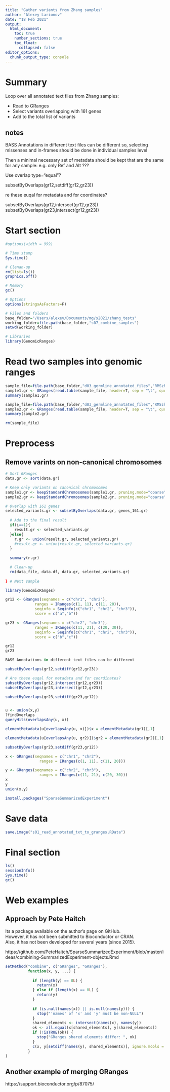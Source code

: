 ```yaml
---
title: "Gather variants from Zhang samples"
author: "Alexey Larionov"
date: "18 Feb 2021"
output:
  html_document:
    toc: true
    number_sections: true
    toc_float: 
      collapsed: false
editor_options:
  chunk_output_type: console
---
```


# Summary

Loop over all annotated text files from Zhang samples:  

- Read to GRanges  
- Select variants overlapping with 161 genes  
- Add to the total list of variants  

## notes

BASS Annotations in different text files can be different
so, selecting missenses and in-frames should be done in individual samples level

Then a minimal necessary set of metadata should be kept that are the same for any sample: 
e.g. only Ref and Alt ??? 

Use overlap type="equal"? 

subsetByOverlaps(gr12,setdiff(gr12,gr23))

re these euqal for metadata and for coordinates?

subsetByOverlaps(gr12,intersect(gr12,gr23)) 
subsetByOverlaps(gr23,intersect(gr12,gr23))

# Start section

<style>
pre {
  overflow-x: auto;
}
pre code {
  word-wrap: normal;
  white-space: pre;
}
</style>

```r
#options(width = 999)
```

```r

# Time stamp
Sys.time()

# Clenan-up
rm(list=ls())
graphics.off()

# Memory
gc()

# Options
options(stringsAsFactors=F)

# Files and folders
base_folder="/Users/alexey/Documents/mg/s2021/zhang_tests"
working_folder=file.path(base_folder,"s07_combine_samples")
setwd(working_folder)

# Libraries
library(GenomicRanges)

```

# Read two samples into genomic ranges

```r

sample_file=file.path(base_folder,"d03_germline_annotated_files","RMSzhang_SJRHB020_hg38.bwa.QC.scores.filter.txt")
sample1.gr <- GRanges(read.table(sample_file, header=T, sep = "\t", quote = "", na.strings="-9"))
summary(sample1.gr)

sample_file=file.path(base_folder,"d03_germline_annotated_files","RMSzhang_SJRHB022_hg38.bwa.QC.scores.filter.txt")
sample2.gr <- GRanges(read.table(sample_file, header=T, sep = "\t", quote = "", na.strings="-9"))
summary(sample2.gr)

rm(sample_file)

```

# Preprocess

## Remove varints on non-canonical chromosomes  

```r

# Sort GRanges
data.gr <- sort(data.gr)

# Keep only variants on canonical chromosomes
sample1.gr <- keepStandardChromosomes(sample1.gr, pruning.mode="coarse")
sample2.gr <- keepStandardChromosomes(sample2.gr, pruning.mode="coarse")

# Overlap with 161 genes
selected_variants.gr <- subsetByOverlaps(data.gr, genes_161.gr)
  
  # Add to the final result
  if(i==1){
    result.gr <- selected_variants.gr
  }else{
    r.gr <- union(result.gr, selected_variants.gr)
    #result.gr <- union(result.gr, selected_variants.gr)
  }
  
  summary(r.gr)

  # Clean-up
  rm(data_file, data.df, data.gr, selected_variants.gr)
  
} # Next sample

```

```r
library(GenomicRanges)

gr12 <- GRanges(seqnames = c("chr1", "chr2"),
             ranges = IRanges(c(1, 11), c(11, 20)),
             seqinfo = Seqinfo(c("chr1", "chr2", "chr3")),
             score = c("a","b"))

gr23 <- GRanges(seqnames = c("chr2", "chr3"),
             ranges = IRanges(c(11, 21), c(20, 30)),
             seqinfo = Seqinfo(c("chr1", "chr2", "chr3")),
             score = c("b","c"))

gr12
gr23

BASS Annotations in different text files can be different

subsetByOverlaps(gr12,setdiff(gr12,gr23))

# Are these euqal for metadata and for coordinates?
subsetByOverlaps(gr12,intersect(gr12,gr23))
subsetByOverlaps(gr23,intersect(gr12,gr23))

subsetByOverlaps(gr23,setdiff(gr23,gr12))


u <- union(x,y)
?findOverlaps
queryHits(overlapsAny(u, x))

elementMetadata(u[overlapsAny(u, x)])$x = elementMetadata(gr1)[,1]

elementMetadata(u[overlapsAny(u, gr2)])$gr2 = elementMetadata(gr2)[,1]

subsetByOverlaps(gr23,setdiff(gr23,gr12))

x <- GRanges(seqnames = c("chr1", "chr2"),
               ranges = IRanges(c(1, 11), c(11, 20)))

y <- GRanges(seqnames = c("chr2", "chr3"),
               ranges = IRanges(c(11, 21), c(20, 30)))
x
y
union(x,y)

```


```r

install.packages("SparseSummarizedExperiment")

```


# Save data

```r

save.image("s01_read_annotated_txt_to_granges.RData")

```

# Final section

```r

ls()
sessionInfo()
Sys.time()
gc()

```

# Web examples

## Approach by Pete Haitch  

Its a package available on the author's page on GitHub.  
However, it has not been submitted to Bioconductor or CRAN.    
Also, it has not been developed for several years (since 2015).  

https://github.com/PeteHaitch/SparseSummarizedExperiment/blob/master/ideas/combining-SummarizedExperiment-objects.Rmd  

```r

setMethod("combine", c("GRanges", "GRanges"),
          function(x, y, ...) {
            
            if (length(y) == 0L) {
              return(x)
            } else if (length(x) == 0L) {
              return(y)
            }
            
            if (is.null(names(x)) || is.null(names(y))) {
              stop("'names' of 'x' and 'y' must be non-NULL")
            }
            shared_elements <- intersect(names(x), names(y))
            ok <- all.equal(x[shared_elements], y[shared_elements])
            if (!isTRUE(ok)) {
              stop("GRanges shared elements differ: ", ok)
            }
            c(x, y[setdiff(names(y), shared_elements)], ignore.mcols = FALSE)
          }
)

```

## Another example of merging GRanges

https://support.bioconductor.org/p/87075/  
